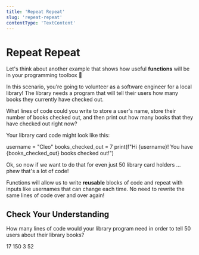 ```yaml
---
title: 'Repeat Repeat'
slug: 'repeat-repeat'
contentType: 'TextContent'
---
```


# Repeat Repeat

Let's think about another example that shows how useful **functions** will be in your programming toolbox :wrench:

In this scenario, you're going to volunteer as a software engineer for a local library! The library needs a program that will tell their users how many books they currently have checked out. 

<TextResponse>
<Prompt>

What lines of code could you write to store a user's name, store their number of books checked out, and then print out how many books that they have checked out right now?

</Prompt>

<Answer>

Your library card code might look like this:

username = "Cleo"
books_checked_out = 7
print(f"Hi {username}! You have {books_checked_out} books checked out!")

</Answer>
</TextResponse>

Ok, so now if we want to do that for even just 50 library card holders ... phew that's a lot of code!

<Idea>

Functions will allow us to write **reusable** blocks of code and repeat with inputs like usernames that can change each time. No need to rewrite the same lines of code over and over again!

</Idea>

## Check Your Understanding

<MultipleChoice>
  <Prompt>

How many lines of code would your library program need in order to tell 50 users about their library books?

  </Prompt>

  <Choice>17</Choice>
  <Choice correct>150</Choice>
  <Choice>3</Choice>
  <Choice>52</Choice>
</MultipleChoice>